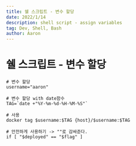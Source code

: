 ```yaml
---
title: 쉘 스크립트 - 변수 할당
date: 2022/1/14
description: shell script - assign variables
tag: Dev, Shell, Bash
author: Aaron
---
```

# 쉘 스크립트 - 변수 할당
```
# 변수 할당
username="aaron"

# 변수 할당 with date함수
TAG=`date +"%Y-%m-%d-%H-%M-%S"`

# 사용
docker tag $username:$TAG {host}/$username:$TAG

# 안전하게 사용하기 -> ""로 감싸준다.
if [ "$deployed" == "$flag" ]
```
